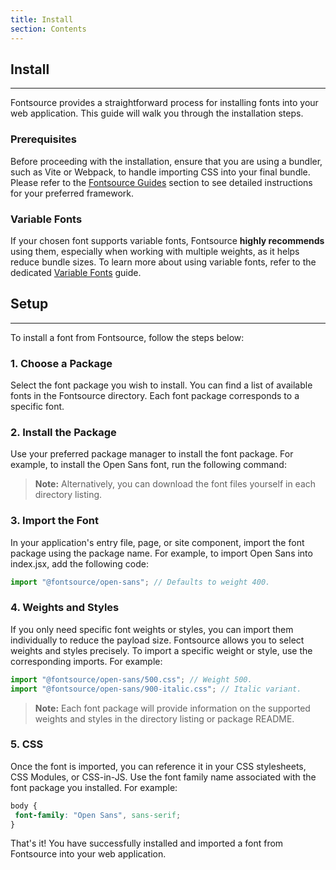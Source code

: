 ```yaml
---
title: Install
section: Contents
---
```


## Install

---

Fontsource provides a straightforward process for installing fonts into your web application. This guide will walk you through the installation steps.

### Prerequisites

Before proceeding with the installation, ensure that you are using a bundler, such as Vite or Webpack, to handle importing CSS into your final bundle. Please refer to the [Fontsource Guides](/docs/guides) section to see detailed instructions for your preferred framework.

### Variable Fonts

If your chosen font supports variable fonts, Fontsource **highly recommends** using them, especially when working with multiple weights, as it helps reduce bundle sizes. To learn more about using variable fonts, refer to the dedicated [Variable Fonts](/docs/getting-started/variable) guide.

## Setup

---

To install a font from Fontsource, follow the steps below:

### 1. Choose a Package

Select the font package you wish to install. You can find a list of available fonts in the Fontsource directory. Each font package corresponds to a specific font.

### 2. Install the Package

Use your preferred package manager to install the font package. For example, to install the Open Sans font, run the following command:

<PackageManagerCode cmd="@fontsource/open-sans" />

> **Note:** Alternatively, you can download the font files yourself in each directory listing.

### 3. Import the Font

In your application's entry file, page, or site component, import the font package using the package name. For example, to import Open Sans into index.jsx, add the following code:

```jsx
import "@fontsource/open-sans"; // Defaults to weight 400.
```

### 4. Weights and Styles

 If you only need specific font weights or styles, you can import them individually to reduce the payload size. Fontsource allows you to select weights and styles precisely. To import a specific weight or style, use the corresponding imports. For example:

```jsx
import "@fontsource/open-sans/500.css"; // Weight 500.
import "@fontsource/open-sans/900-italic.css"; // Italic variant.
```

> **Note:** Each font package will provide information on the supported weights and styles in the directory listing or package README.

### 5. CSS

Once the font is imported, you can reference it in your CSS stylesheets, CSS Modules, or CSS-in-JS. Use the font family name associated with the font package you installed. For example:

```css
body {
 font-family: "Open Sans", sans-serif;
}
```

That's it! You have successfully installed and imported a font from Fontsource into your web application.
